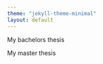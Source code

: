 ```yaml
---
theme: "jekyll-theme-minimal"
layout: default
---
```

<head>


<meta name="viewport" content="width=device-width, initial-scale=1">
<meta charset="utf-8">
  
<meta name="viewport" content="width=device-width, initial-scale=1">
<link rel="stylesheet" href="https://cdnjs.cloudflare.com/ajax/libs/font-awesome/4.7.0/css/font-awesome.min.css">

<style>  
.footer {  
position: fixed;  
margin: 0 auto;
left: 10px;  
bottom: 5px;  
right: 10px;   
max-width: auto;  
background-color: whitesmoke;  
color: grey;  
text-align: center;  
}  

img {  
    max-width: 200px; 
    float: left; 
    margin-right: 10px; 
  } 
  
  
  
div.content { max-width: 800px;
              margin: auto}



@media screen and (min-width: 600px) {
  div.example {
    max-width: auto;
  }
}

</style>



</head>



My bachelors thesis

My master thesis